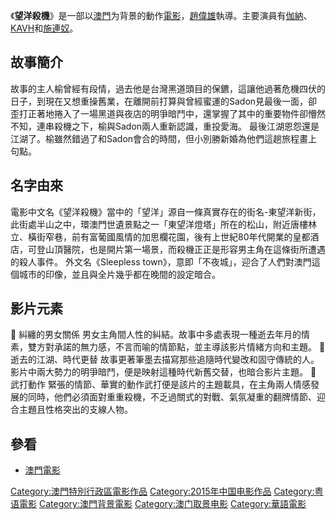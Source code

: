 {{unreferenced|time=2015-04-17T17:22:45+00:00}}
{{Infobox_Film |
  name     = 望洋殺機<br />Sleepless Town |
  director       = [[趙偉雄|趙偉雄]] |
producer_2     = 吳子霖、Thebinnoll | 
  writer         = [[趙偉雄|趙偉雄]] 、[[謝思達|謝思達]]  |
distributor     = [[天井娛樂|天井娛樂]] | 
country        = {{澳門電影產地}} | 
  starring       = [[伽納|伽納]]、[[KAVH|KAVH]]、[[施連奴|施連奴]] |
  language = [[粵語|粵語]]、[[國語|國語]]、[[日語|日語]]、[[閩南話|閩南話]] |
}}
《'''望洋殺機'''》是一部以[[澳門|澳門]]为背景的動作[[電影|電影]]，[[趙偉雄|趙偉雄]]執導。主要演員有[[伽納|伽納]]、[[KAVH|KAVH]]和[[施連奴|施連奴]]。

==故事簡介==

故事的主人榆曾經有段情，過去他是台灣黑道頭目的保鑣，這讓他過著危機四伏的日子，到現在又想重操舊業，在離開前打算與曾經蜜運的Sadon見最後一面，卻歪打正著地捲入了一場黑道與夜店的明爭暗鬥中，還掌握了其中的重要物件卻懵然不知，連串殺機之下，榆與Sadon兩人重新認識，重投愛海。
最後江湖恩怨還是江湖了。榆雖然錯過了和Sadon會合的時間，但小別勝新婚為他們這趟旅程畫上句點。

==名字由來==
電影中文名《望洋殺機》當中的「望洋」源自一條真實存在的街名-東望洋新街，此街處半山之中，環澳門世遺景點之一「東望洋燈塔」所在的松山，附近唐樓林立、橫街窄巷，前有富葡國風情的加思欄花園，後有上世紀80年代開業的皇都酒店，可登山頂醫院，也是開片第一場景，而殺機正正是形容男主角在這條街所遭遇的殺人事件。
外文名《Sleepless town》，意即「不夜城」，迎合了人們對澳門這個城市的印像，並且與全片幾乎都在晚間的設定暗合。

==影片元素==
	糾纏的男女關係
男女主角間人性的糾結。故事中多處表現一種逝去年月的情素，雙方對承諾的無力感，不言而喻的情節點，並主導該影片情緒方向和主題。
	逝去的江湖、時代更替
故事更著筆墨去描寫那些追隨時代變改和固守傳統的人。影片中兩大勢力的明爭暗鬥，便是映射這種時代新舊交替，也暗合影片主題。
	武打動作
緊張的情節、華實的動作武打便是該片的主題載具，在主角兩人情感發展的同時，他們必須面對重重殺機，不乏過關式的對戰、氣氛凝重的翻牌情節、迎合主題且性格突出的支線人物。

==參看==
*[[澳門電影|澳門電影]]

{{MO-stub}}
[[Category:澳門特別行政區電影作品|Category:澳門特別行政區電影作品]]
[[Category:2015年中国电影作品|Category:2015年中国电影作品]]
[[Category:粤语電影|Category:粤语電影]]
[[Category:澳門背景電影|Category:澳門背景電影]]
[[Category:澳门取景电影|Category:澳门取景电影]]
[[Category:華語電影|Category:華語電影]]